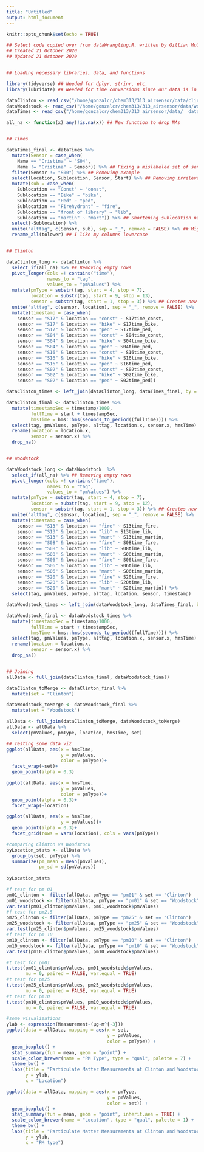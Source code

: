 ```yaml
---
title: "Untitled"
output: html_document
---
```


```r
knitr::opts_chunk$set(echo = TRUE)
```



```r
## Select code copied over from dataWrangling.R, written by Gillian McGinnis
## Created 21 October 2020
## Updated 21 October 2020


## Loading necessary libraries, data, and functions

library(tidyverse) ## Needed for dplyr, strinr, etc.
library(lubridate) ## Needed for time conversions since our data is in milliseconds.

dataClinton <- read_csv("/home/gonzalcr/chem313/313_airsensor/data/clintonData.csv")
dataWoodstock <- read_csv("/home/gonzalcr/chem313/313_airsensor/data/woodstockData.csv")
dataTimes <- read_csv("/home/gonzalcr/chem313/313_airsensor/data/  dataTimes.csv")

all_na <- function(x) any(!is.na(x)) ## New function to drop NAs


## Times

dataTimes_final <- dataTimes %>%
  mutate(Sensor = case_when(
    Name == "Cristina" ~ "S04",
    Name != "Cristina" ~ Sensor)) %>% ## Fixing a mislabeled set of sensors
  filter(Sensor != "S00") %>% ## Removing example
  select(Location, Sublocation, Sensor, Start) %>% ## Removing irrelevant columns
  mutate(sub = case_when(
    Sublocation == "Const" ~ "const",
    Sublocation == "Bike" ~ "bike",
    Sublocation == "Ped" ~ "ped",
    Sublocation == "Firehydrant" ~ "fire",
    Sublocation == "front of library" ~ "lib",
    Sublocation == "martin" ~ "mart")) %>% ## Shortening sublocation names
  select(-Sublocation) %>%
  unite("alttag", c(Sensor, sub), sep = "_", remove = FALSE) %>% ## Might be useful later
  rename_all(tolower) ## I like my columns lowercase


## Clinton

dataClinton_long <- dataClinton %>%
  select_if(all_na) %>% ## Removing empty rows
  pivot_longer(cols =! contains("time"),
               names_to = "tag",
               values_to = "pmValues") %>%
  mutate(pmType = substr(tag, start = 4, stop = 7),
         location = substr(tag, start = 9, stop = 13),
         sensor = substr(tag, start = 1, stop = 3)) %>% ## Creates new columns based on sensor number and PM type.
  unite("alttag", c(sensor, location), sep = "_", remove = FALSE) %>%
  mutate(timestamp = case_when(
    sensor == "S17" & location == "const" ~ S17time_const,
    sensor == "S17" & location == "bike" ~ S17time_bike,
    sensor == "S17" & location == "ped" ~ S17time_ped,
    sensor == "S04" & location == "const" ~ S04time_const,
    sensor == "S04" & location == "bike" ~ S04time_bike,
    sensor == "S04" & location == "ped" ~ S04time_ped,
    sensor == "S16" & location == "const" ~ S16time_const,
    sensor == "S16" & location == "bike" ~ S16time_bike,
    sensor == "S16" & location == "ped" ~ S16time_ped,
    sensor == "S02" & location == "const" ~ S02time_const,
    sensor == "S02" & location == "bike" ~ S02time_bike,
    sensor == "S02" & location == "ped" ~ S02time_ped))

dataClinton_times <- left_join(dataClinton_long, dataTimes_final, by = "alttag")

dataClinton_final <- dataClinton_times %>%
  mutate(timestampSec = timestamp/1000,
         fullTime = start + timestampSec,
         hmsTime = hms::hms(seconds_to_period((fullTime)))) %>%
  select(tag, pmValues, pmType, alttag, location.x, sensor.x, hmsTime) %>%
  rename(location = location.x,
         sensor = sensor.x) %>%
  drop_na()


## Woodstock

dataWoodstock_long <- dataWoodstock  %>%
  select_if(all_na) %>% ## Removing empty rows
  pivot_longer(cols =! contains("time"),
               names_to = "tag",
               values_to = "pmValues") %>%
  mutate(pmType = substr(tag, start = 4, stop = 7),
         location = substr(tag, start = 9, stop = 12),
         sensor = substr(tag, start = 1, stop = 3)) %>% ## Creates new columns based on sensor number and PM type.
  unite("alttag", c(sensor, location), sep = "_", remove = FALSE) %>%
  mutate(timestamp = case_when(
    sensor == "S13" & location == "fire" ~ S13time_fire,
    sensor == "S13" & location == "lib" ~ S13time_lib,
    sensor == "S13" & location == "mart" ~ S13time_martin,
    sensor == "S08" & location == "fire" ~ S08time_fire,
    sensor == "S08" & location == "lib" ~ S08time_lib,
    sensor == "S08" & location == "mart" ~ S08time_martin,
    sensor == "S06" & location == "fire" ~ S06time_fire,
    sensor == "S06" & location == "lib" ~ S06time_lib,
    sensor == "S06" & location == "mart" ~ S06time_martin,
    sensor == "S20" & location == "fire" ~ S20time_fire,
    sensor == "S20" & location == "lib" ~ S20time_lib,
    sensor == "S20" & location == "mart" ~ S20time_martin)) %>%
  select(tag, pmValues, pmType, alttag, location, sensor, timestamp)

dataWoodstock_times <- left_join(dataWoodstock_long, dataTimes_final, by = "alttag")

dataWoodstock_final <- dataWoodstock_times %>%
  mutate(timestampSec = timestamp/1000,
         fullTime = start + timestampSec,
         hmsTime = hms::hms(seconds_to_period((fullTime)))) %>%
  select(tag, pmValues, pmType, alttag, location.x, sensor.x, hmsTime) %>%
  rename(location = location.x,
         sensor = sensor.x) %>%
  drop_na()


## Joining
allData <- full_join(dataClinton_final, dataWoodstock_final)

dataClinton_toMerge <- dataClinton_final %>%
  mutate(set = "Clinton")

dataWoodstock_toMerge <- dataWoodstock_final %>%
  mutate(set = "Woodstock")

allData <- full_join(dataClinton_toMerge, dataWoodstock_toMerge)
allData <- allData %>%
  select(pmValues, pmType, location, hmsTime, set)

## Testing some data viz
ggplot(allData, aes(x = hmsTime,
                    y = pmValues,
                    color = pmType))+
  facet_wrap(~set)+
  geom_point(alpha = 0.3)

ggplot(allData, aes(x = hmsTime,
                    y = pmValues,
                    color = pmType))+
  geom_point(alpha = 0.3)+
  facet_wrap(~location)

ggplot(allData, aes(x = hmsTime,
                    y = pmValues))+
  geom_point(alpha = 0.3)+
  facet_grid(rows = vars(location), cols = vars(pmType))
```

```r
#comparing Clinton vs Woodstock 
byLocation_stats <- allData %>%
  group_by(set, pmType) %>%
  summarize(pm_mean = mean(pmValues),
            pm_sd = sd(pmValues))
  
byLocation_stats
```

```r
#f test for pm 01
pm01_clinton <- filter(allData, pmType == "pm01" & set == "Clinton")
pm01_woodstock <- filter(allData, pmType == "pm01" & set == "Woodstock") 
var.test(pm01_clinton$pmValues, pm01_woodstock$pmValues)
#f test for pm2.5
pm25_clinton <- filter(allData, pmType == "pm25" & set == "Clinton")
pm25_woodstock <- filter(allData, pmType == "pm25" & set == "Woodstock") 
var.test(pm25_clinton$pmValues, pm25_woodstock$pmValues)
#f test for pm 10
pm10_clinton <- filter(allData, pmType == "pm10" & set == "Clinton") 
pm10_woodstock <- filter(allData, pmType == "pm10" & set == "Woodstock") 
var.test(pm10_clinton$pmValues, pm10_woodstock$pmValues)
```
```r
#t test for pm01
t.test(pm01_clinton$pmValues, pm01_woodstock$pmValues, 
       mu = 0, paired = FALSE, var.equal = TRUE)
#t test for pm25
t.test(pm25_clinton$pmValues, pm25_woodstock$pmValues, 
       mu = 0, paired = FALSE, var.equal = TRUE)
#t test for pm10
t.test(pm10_clinton$pmValues, pm10_woodstock$pmValues, 
       mu = 0, paired = FALSE, var.equal = TRUE)
```

```r
#some visualizations
ylab <- expression(Measurement~(μg~m^{-3}))
ggplot(data = allData, mapping = aes(x = set,
                                     y = pmValues, 
                                     color = pmType)) + 
  geom_boxplot() + 
  stat_summary(fun = mean, geom = "point") + 
  scale_color_brewer(name = "PM Type", type = "qual", palette = 7) +
  theme_bw() +
  labs(title = "Particulate Matter Measurements at Clinton and Woodstock",
       y = ylab,
       x = "Location")
```
```r
ggplot(data = allData, mapping = aes(x = pmType,
                                     y = pmValues, 
                                     color = set)) + 
  geom_boxplot() + 
  stat_summary(fun = mean, geom = "point", inherit.aes = TRUE) + 
  scale_color_brewer(name = "Location", type = "qual", palette = 1) +
  theme_bw() +
  labs(title = "Particulate Matter Measurements at Clinton and Woodstock",
       y = ylab,
       x = "PM type")
```


